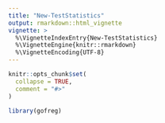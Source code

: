 ```yaml
---
title: "New-TestStatistics"
output: rmarkdown::html_vignette
vignette: >
  %\VignetteIndexEntry{New-TestStatistics}
  %\VignetteEngine{knitr::rmarkdown}
  %\VignetteEncoding{UTF-8}
---
```


```r
knitr::opts_chunk$set(
  collapse = TRUE,
  comment = "#>"
)
```

```r
library(gofreg)
```
